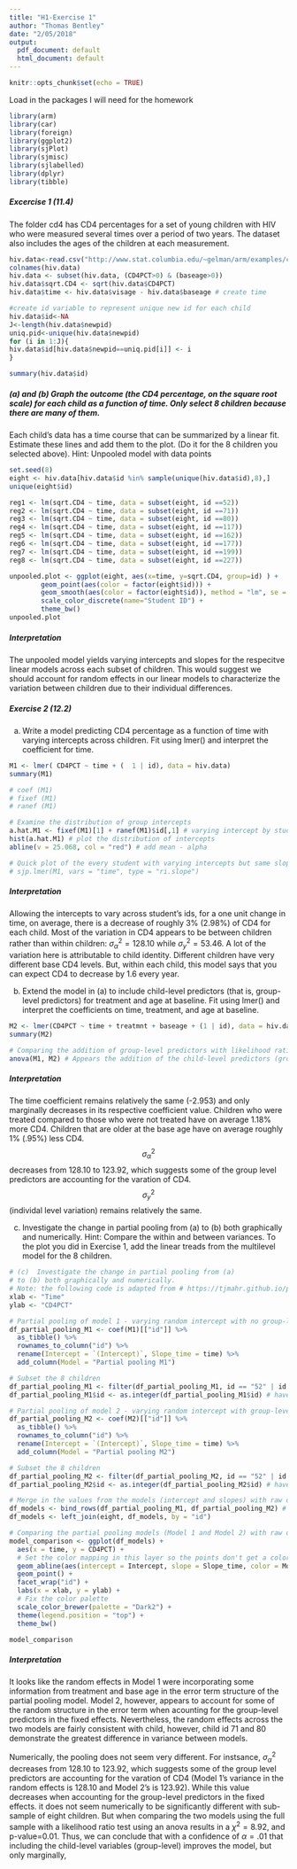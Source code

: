 ```yaml
---
title: "H1-Exercise 1"
author: "Thomas Bentley"
date: "2/05/2018"
output:
  pdf_document: default
  html_document: default
---
```


```r
knitr::opts_chunk$set(echo = TRUE)
```

Load in the packages I will need for the homework 
```r
library(arm) 
library(car)
library(foreign)
library(ggplot2)
library(sjPlot)
library(sjmisc)
library(sjlabelled)
library(dplyr)
library(tibble)
```

##### Excercise 1 (11.4)

 The folder cd4 has CD4 percentages for a set of young children with HIV who were measured several times over a period of two years. The dataset also includes the ages of the children at each measurement.

```r
hiv.data<-read.csv("http://www.stat.columbia.edu/~gelman/arm/examples/cd4/allvar.csv")
colnames(hiv.data)
hiv.data <- subset(hiv.data, (CD4PCT>0) & (baseage>0))
hiv.data$sqrt.CD4 <- sqrt(hiv.data$CD4PCT) 
hiv.data$time <- hiv.data$visage - hiv.data$baseage # create time

#create id variable to represent unique new id for each child
hiv.data$id<-NA
J<-length(hiv.data$newpid)
uniq.pid<-unique(hiv.data$newpid)
for (i in 1:J){
hiv.data$id[hiv.data$newpid==uniq.pid[i]] <- i
}

summary(hiv.data$id)
```

##### (a) and (b) Graph the outcome (the CD4 percentage, on the square root scale) for each child as a function of time. Only select 8 children because there are many of them. 

  Each child’s data has a time course that can be summarized by a linear fit. Estimate these lines and add them to the plot. (Do it for the 8 children you selected above).
Hint: Unpooled model with data points

```r
set.seed(8)
eight <- hiv.data[hiv.data$id %in% sample(unique(hiv.data$id),8),]
unique(eight$id)

reg1 <- lm(sqrt.CD4 ~ time, data = subset(eight, id ==52))
reg2 <- lm(sqrt.CD4 ~ time, data = subset(eight, id ==71))
reg3 <- lm(sqrt.CD4 ~ time, data = subset(eight, id ==80))
reg4 <- lm(sqrt.CD4 ~ time, data = subset(eight, id ==117))
reg5 <- lm(sqrt.CD4 ~ time, data = subset(eight, id ==162))
reg6 <- lm(sqrt.CD4 ~ time, data = subset(eight, id ==177))
reg7 <- lm(sqrt.CD4 ~ time, data = subset(eight, id ==199))
reg8 <- lm(sqrt.CD4 ~ time, data = subset(eight, id ==227))

unpooled.plot <- ggplot(eight, aes(x=time, y=sqrt.CD4, group=id) ) + 
        geom_point(aes(color = factor(eight$id))) +
        geom_smooth(aes(color = factor(eight$id)), method = "lm", se = FALSE) + 
        scale_color_discrete(name="Student ID") + 
        theme_bw()
unpooled.plot
```

##### Interpretation
  The unpooled model yields varying intercepts and slopes for the respecitve linear models across each subset of children. This would suggest we should account for random effects in our linear models to characterize the variation between children due to their individual differences. 

##### Exercise 2 (12.2)

(a) Write a model predicting CD4 percentage as a function of time with varying intercepts across children. Fit using lmer() and interpret the coefficient for time. 

```r
M1 <- lmer( CD4PCT ~ time + (  1 | id), data = hiv.data)
summary(M1)

# coef (M1)
# fixef (M1)
# ranef (M1)

# Examine the distribution of group intercepts 
a.hat.M1 <- fixef(M1)[1] + ranef(M1)$id[,1] # varying intercept by student id
hist(a.hat.M1) # plot the distribution of intercepts
abline(v = 25.068, col = "red") # add mean - alpha 

# Quick plot of the every student with varying intercepts but same slope 
# sjp.lmer(M1, vars = "time", type = "ri.slope")
```

##### Interpretation
  Allowing the intercepts to vary across student's ids, for a one unit change in time, on average, there is a decrease of roughly 3% (2.98%) of CD4 for each child. Most of the variation in CD4 appears to be between children rather than within children: $\sigma^2_{\alpha}=128.10$ while $\sigma^2_{y}=53.46$. A lot of the variation here is attributable to child identity. Different children have very different base CD4 levels. But, within each child, this model says that you can expect CD4 to decrease by 1.6 every year. 

(b) Extend the model in (a) to include child-level predictors (that is, group-level predictors) for treatment and age at baseline. Fit using lmer() and interpret the coefficients on time, treatment, and age at baseline. 

```r
M2 <- lmer(CD4PCT ~ time + treatmnt + baseage + (1 | id), data = hiv.data)
summary(M2)

# Comparing the addition of group-level predictors with likelihood ratio test using an anova
anova(M1, M2) # Appears the addition of the child-level predictors (group-level) improves the model although barely
```

##### Interpretation
The time coefficient remains relatively the same (-2.953) and only marginally decreases in its respective coefficient value. Children who were treated compared to those who were not treated have on average 1.18% more CD4. Children that are older at the base age have on average roughly 1% (.95%) less CD4. $$\sigma^2_{\alpha}$$ decreases from 128.10 to 123.92, which suggests some of the group level predictors are accounting for the varation of CD4. $$\sigma^2_{y}$$ (individal level variation) remains relatively the same. 

(c) Investigate the change in partial pooling from (a) to (b) both graphically and numerically. Hint: Compare the within and between variances. To the plot you did in Exercise 1, add the linear treads from the multilevel model for the 8 children.

```r
# (c)  Investigate the change in partial pooling from (a)
# to (b) both graphically and numerically.
# Note: the following code is adapted from # https://tjmahr.github.io/plotting-partial-pooling-in-mixed-effects-models/
xlab <- "Time"
ylab <- "CD4PCT"

# Partial pooling of model 1 - varying random intercept with no group-level predictors
df_partial_pooling_M1 <- coef(M1)[["id"]] %>% 
  as_tibble() %>% 
  rownames_to_column("id") %>% 
  rename(Intercept = `(Intercept)`, Slope_time = time) %>% 
  add_column(Model = "Partial pooling M1")

# Subset the 8 children
df_partial_pooling_M1 <- filter(df_partial_pooling_M1, id == "52" | id == "71" | id == "80" | id == "117" | id == "162" | id == "177" | id == "199" | id == "227")
df_partial_pooling_M1$id <- as.integer(df_partial_pooling_M1$id) # have to convert structure - currently in character

# Partial pooling of model 2 - varying random intercept with group-level predictors 
df_partial_pooling_M2 <- coef(M2)[["id"]] %>% 
  as_tibble() %>% 
  rownames_to_column("id") %>% 
  rename(Intercept = `(Intercept)`, Slope_time = time) %>% 
  add_column(Model = "Partial pooling M2")

# Subset the 8 children
df_partial_pooling_M2 <- filter(df_partial_pooling_M2, id == "52" | id == "71" | id == "80" | id == "117" | id == "162" | id == "177" | id == "199" | id == "227")
df_partial_pooling_M2$id <- as.integer(df_partial_pooling_M2$id) # have to convert structure - currently in character

# Merge in the values from the models (intercept and slopes) with raw data
df_models <- bind_rows(df_partial_pooling_M1, df_partial_pooling_M2) # Combining the intercepts/slopes
df_models <- left_join(eight, df_models, by = "id")
```

```r
# Comparing the partial pooling models (Model 1 and Model 2) with raw data
model_comparison <- ggplot(df_models) + 
  aes(x = time, y = CD4PCT) + 
  # Set the color mapping in this layer so the points don't get a color
  geom_abline(aes(intercept = Intercept, slope = Slope_time, color = Model), size = .75) + 
  geom_point() +
  facet_wrap("id") +
  labs(x = xlab, y = ylab) + 
  # Fix the color palette 
  scale_color_brewer(palette = "Dark2") + 
  theme(legend.position = "top") +
  theme_bw()

model_comparison
```

##### Interpretation 
It looks like the random effects in Model 1 were incorporating some information from treatment and base age in the error term structure of the partial pooling model. Model 2, however, appears to account for some of the random structure in the error term when acounting for the group-level predictors in the fixed effects. Nevertheless, the random effects across the two models are fairly consistent with child, however, child id 71 and 80 demonstrate the greatest difference in variance between models. 

Numerically, the pooling does not seem very different. For instsance, $\sigma^2_{\alpha}$ decreases from 128.10 to 123.92, which suggests some of the group level predictors are accounting for the varation of CD4 (Model 1's variance in the random effects is 128.10 and Model 2's is 123.92). While this value decreases when accounting for the group-level predictors in the fixed effects. it does not seem numerically to be significantly different with sub-sample of eight children. But when comparing the two models using the full sample with a likelihood ratio test using an anova results in a $\chi^2=8.92$, and p-value=0.01. Thus, we can conclude that with a confidence of $\alpha=.01$ that including the child-level variables (group-level) improves the model, but only marginally, 
